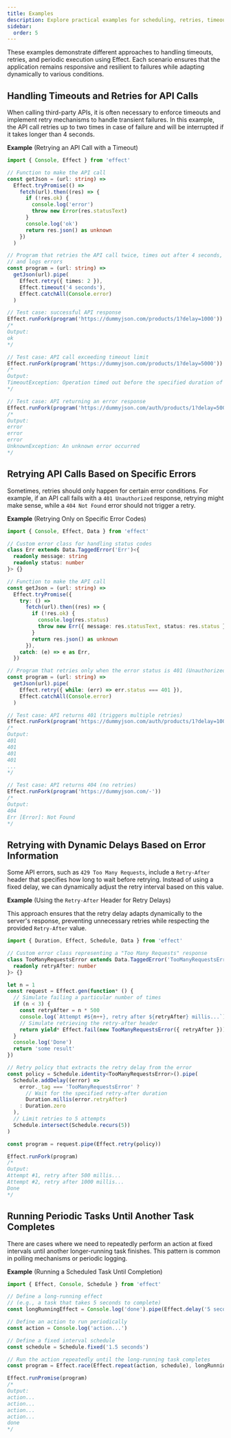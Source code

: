 ```yaml
---
title: Examples
description: Explore practical examples for scheduling, retries, timeouts, and periodic task execution in Effect.
sidebar:
  order: 5
---
```


These examples demonstrate different approaches to handling timeouts, retries, and periodic execution using Effect. Each scenario ensures that the application remains responsive and resilient to failures while adapting dynamically to various conditions.

## Handling Timeouts and Retries for API Calls

When calling third-party APIs, it is often necessary to enforce timeouts and implement retry mechanisms to handle transient failures. In this example, the API call retries up to two times in case of failure and will be interrupted if it takes longer than 4 seconds.

**Example** (Retrying an API Call with a Timeout)

```ts twoslash
import { Console, Effect } from 'effect'

// Function to make the API call
const getJson = (url: string) =>
  Effect.tryPromise(() =>
    fetch(url).then((res) => {
      if (!res.ok) {
        console.log('error')
        throw new Error(res.statusText)
      }
      console.log('ok')
      return res.json() as unknown
    })
  )

// Program that retries the API call twice, times out after 4 seconds,
// and logs errors
const program = (url: string) =>
  getJson(url).pipe(
    Effect.retry({ times: 2 }),
    Effect.timeout('4 seconds'),
    Effect.catchAll(Console.error)
  )

// Test case: successful API response
Effect.runFork(program('https://dummyjson.com/products/1?delay=1000'))
/*
Output:
ok
*/

// Test case: API call exceeding timeout limit
Effect.runFork(program('https://dummyjson.com/products/1?delay=5000'))
/*
Output:
TimeoutException: Operation timed out before the specified duration of '4s' elapsed
*/

// Test case: API returning an error response
Effect.runFork(program('https://dummyjson.com/auth/products/1?delay=500'))
/*
Output:
error
error
error
UnknownException: An unknown error occurred
*/
```

## Retrying API Calls Based on Specific Errors

Sometimes, retries should only happen for certain error conditions. For example, if an API call fails with a `401 Unauthorized` response, retrying might make sense, while a `404 Not Found` error should not trigger a retry.

**Example** (Retrying Only on Specific Error Codes)

```ts twoslash
import { Console, Effect, Data } from 'effect'

// Custom error class for handling status codes
class Err extends Data.TaggedError('Err')<{
  readonly message: string
  readonly status: number
}> {}

// Function to make the API call
const getJson = (url: string) =>
  Effect.tryPromise({
    try: () =>
      fetch(url).then((res) => {
        if (!res.ok) {
          console.log(res.status)
          throw new Err({ message: res.statusText, status: res.status })
        }
        return res.json() as unknown
      }),
    catch: (e) => e as Err,
  })

// Program that retries only when the error status is 401 (Unauthorized)
const program = (url: string) =>
  getJson(url).pipe(
    Effect.retry({ while: (err) => err.status === 401 }),
    Effect.catchAll(Console.error)
  )

// Test case: API returns 401 (triggers multiple retries)
Effect.runFork(program('https://dummyjson.com/auth/products/1?delay=1000'))
/*
Output:
401
401
401
401
...
*/

// Test case: API returns 404 (no retries)
Effect.runFork(program('https://dummyjson.com/-'))
/*
Output:
404
Err [Error]: Not Found
*/
```

## Retrying with Dynamic Delays Based on Error Information

Some API errors, such as `429 Too Many Requests`, include a `Retry-After` header that specifies how long to wait before retrying. Instead of using a fixed delay, we can dynamically adjust the retry interval based on this value.

**Example** (Using the `Retry-After` Header for Retry Delays)

This approach ensures that the retry delay adapts dynamically to the server's response, preventing unnecessary retries while respecting the provided `Retry-After` value.

```ts twoslash
import { Duration, Effect, Schedule, Data } from 'effect'

// Custom error class representing a "Too Many Requests" response
class TooManyRequestsError extends Data.TaggedError('TooManyRequestsError')<{
  readonly retryAfter: number
}> {}

let n = 1
const request = Effect.gen(function* () {
  // Simulate failing a particular number of times
  if (n < 3) {
    const retryAfter = n * 500
    console.log(`Attempt #${n++}, retry after ${retryAfter} millis...`)
    // Simulate retrieving the retry-after header
    return yield* Effect.fail(new TooManyRequestsError({ retryAfter }))
  }
  console.log('Done')
  return 'some result'
})

// Retry policy that extracts the retry delay from the error
const policy = Schedule.identity<TooManyRequestsError>().pipe(
  Schedule.addDelay((error) =>
    error._tag === 'TooManyRequestsError' ?
      // Wait for the specified retry-after duration
      Duration.millis(error.retryAfter)
    : Duration.zero
  ),
  // Limit retries to 5 attempts
  Schedule.intersect(Schedule.recurs(5))
)

const program = request.pipe(Effect.retry(policy))

Effect.runFork(program)
/*
Output:
Attempt #1, retry after 500 millis...
Attempt #2, retry after 1000 millis...
Done
*/
```

## Running Periodic Tasks Until Another Task Completes

There are cases where we need to repeatedly perform an action at fixed intervals until another longer-running task finishes. This pattern is common in polling mechanisms or periodic logging.

**Example** (Running a Scheduled Task Until Completion)

```ts twoslash
import { Effect, Console, Schedule } from 'effect'

// Define a long-running effect
// (e.g., a task that takes 5 seconds to complete)
const longRunningEffect = Console.log('done').pipe(Effect.delay('5 seconds'))

// Define an action to run periodically
const action = Console.log('action...')

// Define a fixed interval schedule
const schedule = Schedule.fixed('1.5 seconds')

// Run the action repeatedly until the long-running task completes
const program = Effect.race(Effect.repeat(action, schedule), longRunningEffect)

Effect.runPromise(program)
/*
Output:
action...
action...
action...
action...
done
*/
```
